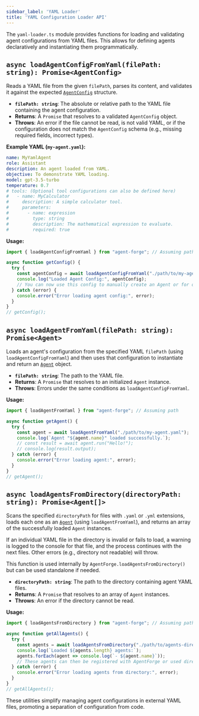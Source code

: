 ```yaml
---
sidebar_label: 'YAML Loader'
title: 'YAML Configuration Loader API'
---
```



The `yaml-loader.ts` module provides functions for loading and validating agent configurations from YAML files. This allows for defining agents declaratively and instantiating them programmatically.

## `async loadAgentConfigFromYaml(filePath: string): Promise<AgentConfig>`

Reads a YAML file from the given `filePath`, parses its content, and validates it against the expected [`AgentConfig`](../types/core-types.mdx#agentconfig-interface) structure.

*   **`filePath: string`**: The absolute or relative path to the YAML file containing the agent configuration.
*   **Returns**: A `Promise` that resolves to a validated `AgentConfig` object.
*   **Throws**: An error if the file cannot be read, is not valid YAML, or if the configuration does not match the `AgentConfig` schema (e.g., missing required fields, incorrect types).

**Example YAML (`my-agent.yaml`):**
```yaml
name: MyYamlAgent
role: Assistant
description: An agent loaded from YAML.
objective: To demonstrate YAML loading.
model: gpt-3.5-turbo
temperature: 0.7
# tools: (Optional tool configurations can also be defined here)
#   - name: MyCalculator
#     description: A simple calculator tool.
#     parameters:
#       - name: expression
#         type: string
#         description: The mathematical expression to evaluate.
#         required: true
```

**Usage:**
```typescript
import { loadAgentConfigFromYaml } from "agent-forge"; // Assuming path

async function getConfig() {
  try {
    const agentConfig = await loadAgentConfigFromYaml("./path/to/my-agent.yaml");
    console.log("Loaded Agent Config:", agentConfig);
    // You can now use this config to manually create an Agent or for other purposes.
  } catch (error) {
    console.error("Error loading agent config:", error);
  }
}
// getConfig();
```

## `async loadAgentFromYaml(filePath: string): Promise<Agent>`

Loads an agent's configuration from the specified YAML `filePath` (using `loadAgentConfigFromYaml`) and then uses that configuration to instantiate and return an [`Agent`](../core/agent.mdx) object.

*   **`filePath: string`**: The path to the YAML file.
*   **Returns**: A `Promise` that resolves to an initialized `Agent` instance.
*   **Throws**: Errors under the same conditions as `loadAgentConfigFromYaml`.

**Usage:**
```typescript
import { loadAgentFromYaml } from "agent-forge"; // Assuming path

async function getAgent() {
  try {
    const agent = await loadAgentFromYaml("./path/to/my-agent.yaml");
    console.log(`Agent "${agent.name}" loaded successfully.`);
    // const result = await agent.run("Hello!");
    // console.log(result.output);
  } catch (error) {
    console.error("Error loading agent:", error);
  }
}
// getAgent();
```

## `async loadAgentsFromDirectory(directoryPath: string): Promise<Agent[]>`

Scans the specified `directoryPath` for files with `.yaml` or `.yml` extensions, loads each one as an [`Agent`](../core/agent.mdx) (using `loadAgentFromYaml`), and returns an array of the successfully loaded `Agent` instances.

If an individual YAML file in the directory is invalid or fails to load, a warning is logged to the console for that file, and the process continues with the next files. Other errors (e.g., directory not readable) will throw.

This function is used internally by `AgentForge.loadAgentsFromDirectory()` but can be used standalone if needed.

*   **`directoryPath: string`**: The path to the directory containing agent YAML files.
*   **Returns**: A `Promise` that resolves to an array of `Agent` instances.
*   **Throws**: An error if the directory cannot be read.

**Usage:**
```typescript
import { loadAgentsFromDirectory } from "agent-forge"; // Assuming path

async function getAllAgents() {
  try {
    const agents = await loadAgentsFromDirectory("./path/to/agents-directory/");
    console.log(`Loaded ${agents.length} agents:`);
    agents.forEach(agent => console.log(`- ${agent.name}`));
    // These agents can then be registered with AgentForge or used directly.
  } catch (error) {
    console.error("Error loading agents from directory:", error);
  }
}
// getAllAgents();
```

These utilities simplify managing agent configurations in external YAML files, promoting a separation of configuration from code. 